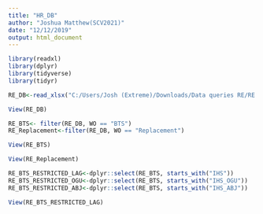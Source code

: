 ```yaml
---
title: "HR_DB"
author: "Joshua Matthew(SCV2021)"
date: "12/12/2019"
output: html_document
---
```


```r
library(readxl)
library(dplyr)
library(tidyverse)
library(tidyr)
```


```r
RE_DB<-read_xlsx("C:/Users/Josh (Extreme)/Downloads/Data queries RE/RE data query clean.xlsx", skip = 0)
```

```r
View(RE_DB)
```

```r

RE_BTS<- filter(RE_DB, WO == "BTS")
RE_Replacement<-filter(RE_DB, WO == "Replacement")
```

```r
View(RE_BTS)
```

```r
View(RE_Replacement)
```

```r

RE_BTS_RESTRICTED_LAG<-dplyr::select(RE_BTS, starts_with("IHS"))
RE_BTS_RESTRICTED_OGU<-dplyr::select(RE_BTS, starts_with("IHS_OGU"))
RE_BTS_RESTRICTED_ABJ<-dplyr::select(RE_BTS, starts_with("IHS_ABJ"))
```

```r
View(RE_BTS_RESTRICTED_LAG)
```